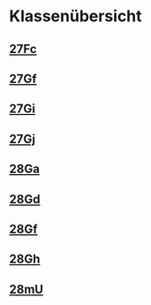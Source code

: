 
# Klassenübersicht
## [27Fc](/klassen/27Fc)
<Terminplan27Fc />

## [27Gf](/klassen/27Gf)
<Terminplan27Gf />

## [27Gi](/klassen/27Gi)
<Terminplan27Gi />

## [27Gj](/klassen/27Gj)
<Terminplan27Gj />

## [28Ga](/klassen/28Ga)
<Terminplan28Ga />

## [28Gd](/klassen/28Gd)
<Terminplan28Gd />

## [28Gf](/klassen/28Gf)
<Terminplan28Gf />

## [28Gh](/klassen/28Gh)
<Terminplan28Gh />

## [28mU](/klassen/28mU)
<Terminplan28mU />